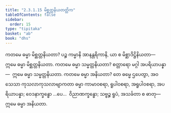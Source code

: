 ```yaml
---
title: "2.3.1.15 မိစ္ဆတ္တနိယတတ္တိက"
tableOfContents: false
sidebar:
  order: 15
type: "tipitaka"
basket: "ab"
book: "dhs"
---
```



<DynamicBreadcrumb />

<Division number="1035" book="dhs" e="ch" v="29" p="211">

<Paragraph number="1700" book="dhs">
ကတမေ ဓမ္မာ မိစ္ဆတ္တနိယတာ? ပဉ္စ ကမ္မာနိ အာနန္တရိကာနိ, ယာ စ မိစ္ဆာဒိဋ္ဌိနိယတာ—  ဣမေ ဓမ္မာ မိစ္ဆတ္တနိယတာ.
</Paragraph>

</Division>
<Division number="1036" book="dhs" e="ch" v="29" p="211">

<Paragraph number="1701" book="dhs">
ကတမေ ဓမ္မာ သမ္မတ္တနိယတာ? စတ္တာရော မဂ္ဂါ အပရိယာပန္နာ—  ဣမေ ဓမ္မာ သမ္မတ္တနိယတာ.
</Paragraph>

</Division>
<Division number="1037" book="dhs" e="ch" v="29" p="212">

<Paragraph number="1702" book="dhs">
ကတမေ ဓမ္မာ အနိယတာ? တေ ဓမ္မေ ဌပေတွာ, အဝသေသာ ကုသလာကုသလာဗျာကတာ ဓမ္မာ ကာမာဝစရာ, ရူပါဝစရာ, အရူပါဝစရာ, အပရိယာပန္နာ; ဝေဒနာက္ခန္ဓော …ပေ…  ဝိညာဏက္ခန္ဓော; သဗ္ဗဉ္စ ရူပံ, အသင်္ခတာ စ ဓာတု—  ဣမေ ဓမ္မာ အနိယတာ.
</Paragraph>
</Division>